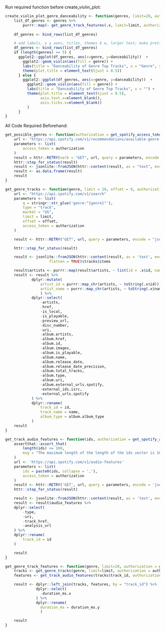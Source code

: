 
Run required function before create_violin_plot:
```r
create_violin_plot_genre_danceability <- function(genres, limit=20, authorization = get_spotify_access_token()) {
    list_df_genres <- genres %>% 
        purrr::map(~ get_genre_track_features(.x, limit=limit, authorization=authorization) %>% mutate(genre = .x))
    
    df_genres <- bind_rows(list_df_genres)

    # add labels, x y axes, titles, themes b w, larger text; make prettier;
    df_genres <- bind_rows(list_df_genres)
    if (length(genres) <= 5) {
      ggplot2::ggplot(df_genres, aes(x=genre, y=danceability))  + 
        ggplot2::geom_violin(aes(fill = genre)) + 
        labs(title = "Danceability of Genre Top Tracks", x = "Genre", y = "Danceability", fill = "Genre") + 
        theme(plot.title = element_text(hjust = 0.5))
      } else {
        ggplot2::ggplot(df_genres, aes(x=genre, y=danceability))  + 
          ggplot2::geom_violin(aes(fill = genre)) + 
          labs(title = "Danceability of Genre Top Tracks", x = "") + 
          theme(plot.title = element_text(hjust = 0.5), 
                axis.text.x=element_blank(), 
                axis.ticks.x=element_blank()
          )
      }
}
```


All Code Required Beforehand:
```r
get_possible_genres <- function(authorization = get_spotify_access_token()){
    url <- "https://api.spotify.com/v1/recommendations/available-genre-seeds"
    parameters <- list(
        access_token = authorization
    )
    result = httr::RETRY(verb = "GET", url, query = parameters, encode = "json", terminate_on = c(401, 403, 404))
    httr::stop_for_status(result)
    result <- jsonlite::fromJSON(httr::content(result, as = "text", encoding = "UTF-8"), flatten = TRUE)
    result <- as.data.frame(result)
    result
}

get_genre_tracks <- function(genre, limit = 20, offset = 0, authorization = get_spotify_access_token()){
    url <- "https://api.spotify.com/v1/search"
    parameters <- list(
        q = stringr::str_glue('genre:"{genre}"'),
        type = "track",
        market = "US",
        limit = limit,
        offset = offset,
        access_token = authorization
    )

    result <- httr::RETRY("GET", url, query = parameters, encode = "json", terminate_on = c(401, 403, 404))

    httr::stop_for_status(result)

    result <- jsonlite::fromJSON(httr::content(result, as = 'text', encoding = 'UTF-8'),
                    flatten = TRUE)$tracks$items

    result$artists <- purrr::map(result$artists, ~ list(id = .x$id, name = .x$name))
    result <- result %>% 
            dplyr::mutate(
                artist_id = purrr::map_chr(artists, ~ toString(.x$id)),
                artist_name = purrr::map_chr(artists, ~ toString(.x$name))
                ) %>%
            dplyr::select(
                -artists,
                -href,
                -is_local,
                -is_playable,
                -preview_url,
                -disc_number,
                -uri,
                -album.artists,
                -album.href,
                -album.id,
                -album.images,
                -album.is_playable,
                -album.name,
                -album.release_date,
                -album.release_date_precision,
                -album.total_tracks,
                -album.type,
                -album.uri,
                -album.external_urls.spotify,
                -external_ids.isrc,
                -external_urls.spotify
            ) %>%
            dplyr::rename(
                track_id = id,
                track_name = name,
                album_type = album.album_type
            )
    result
}

get_track_audio_features <- function(ids, authorization = get_spotify_access_token()){
    assertthat::assert_that(
        length(ids) <= 100,
        msg = "The maximum length of the length of the ids vector is 100.  Please shorten the length of the inputed vector."
    )
    url <- 'https://api.spotify.com/v1/audio-features'
    parameters <- list(
        ids = paste0(ids, collapse = ','),
        access_token = authorization
    )
    result <- httr::RETRY('GET', url, query = parameters, encode = 'json')
    httr::stop_for_status(result)

    result <- jsonlite::fromJSON(httr::content(result, as = 'text', encoding = 'UTF-8'), flatten = TRUE)
    result <- result$audio_features %>% 
    dplyr::select(
        -type,
        -uri,
        -track_href,
        -analysis_url
    ) %>%
    dplyr::rename(
        track_id = id
    )

    result
}

get_genre_track_features <- function(genre, limit=20, authorization = get_spotify_access_token()){
    tracks <- get_genre_tracks(genre, limit=limit, authorization = authorization)
    features <- get_track_audio_features(tracks$track_id, authorization = authorization)

    result <- dplyr::left_join(tracks, features, by = "track_id") %>%
              dplyr::select(
                -duration_ms.x
              ) %>%
              dplyr::rename(
                duration_ms = duration_ms.y
                )

    result
}
```
